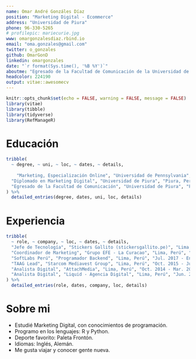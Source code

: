 ```yaml
---
name: Omar André Gonzáles Díaz
position: "Marketing Digital - Ecommerce"
address: "Universidad de Piura"
phone: 96-330-5265
# profilepic: mariecurie.jpg
www: omargonzalesdiaz.rbind.io
email: "oma.gonzales@gmail.com"
twitter: o_gonzales
github: OmarGonD
linkedin: omargonzales
date: "`r format(Sys.time(), '%B %Y')`"
aboutme: "Egresado de la Facultad de Comunicación de la Universidad de Piura. Postgrado en Marketing Digital - UDEP."
headcolor: 224190
output: vitae::awesomecv
---
```


```r
knitr::opts_chunk$set(echo = FALSE, warning = FALSE, message = FALSE)
library(vitae)
library(tibble)
library(tidyverse)
library(RefManageR)
```


# Educación
```r
tribble(
  ~ degree, ~ uni, ~ loc, ~ dates, ~ details,
  
    "Marketing, Especialización Online", "Universidad de Pennsylvania", "coursera.org", "2014", "Marketing Strategy and Brand Positioning. Customer Decision Making and the Role of Brand.",
  "Diplomado en Marketing Digital", "Universidad de Piura", "Piura, Perú", "Mar. 2013 - Jul. 2013", "Mejor trabajo final, Plan de Marketing Digital 2013.",
  "Egresado de la Facultad de Comunicación", "Universidad de Piura", "Piura, Perú", "Mar. 2007 - Dic. 2011", "Tercio Superior, Especialización en Marketing."
) %>% 
  detailed_entries(degree, dates, uni, loc, details)
```

# Experiencia
```r
tribble(
  ~ role, ~ company, ~ loc, ~ dates, ~ details,
  "Jefe de Tecnología", "Stickers Gallito (stickersgallito.pe)", "Lima, Perú", "Ago. 2018 - Presente", "Cofundador, encargado del desarrollo de la webapp y puesta en producción. Responsable del correcto funcionamiento del sitio: www.stickersgallito.pe",
  "Coordinador de Marketing", "Grupo EFE - La Curacao", "Lima, Perú", "Feb. 2018 - Nov. 2018", "Encargado de los esfuerzos de Marketing Digital. Responsable de la inversión y distribución de un presupuesto de más de $100,000 anuales para las campañas de marketing digital. En esta empresa manejaba todos los canales de comunicación digital para su Ecommerce. Aplicamos nuevas estrategias que llevaron a incrementar las ventas, la cuota de mercado y, en general, sus ganancias.",
  "SoftLabs Perú", "Programador Backend", "Lima, Perú", "Jul. 2017 - Ene. 2018", "Desarrollo Backend en el lenguaje de programación Python. Validación de formularios.",
  "TAAG Lead", "Starcom Mediavest Group", "Lima, Perú", "Oct. 2015 - Jun. 2017", "Jefe del área TAAG (Technology and Activation Group). Encargado de la implementación y seguimiento de las campañas digitales de clientes internacionales (Visa, CocaCola, Samsung, Falabella), así como de clientes locales (UPC).",
  "Analista Digital", "AttachMedia", "Lima, Perú", "Oct. 2014 - Mar. 2015", "Elaboración de Dashboards con Tableau. Validación de data en Google Analytics.",
  "Analista Digital", "Liquid - Agencia Digital", "Lima, Perú", "Jun. 2012 - Set. 2014", " Desarrollo de estrategias de Marketing Digital y planes tácticos para proyectos de SEO, eCommerce y Analítica Digital."
) %>% 
  detailed_entries(role, dates, company, loc, details)
```


# Sobre mi

 * Estudié Marketing Digital, con conocimientos de programación.
 * Programo en los lenguajes: R y Python.
 * Deporte favorito: Paleta Frontón.
 * Idiomas: Inglés, Alemán.
 * Me gusta viajar y conocer gente nueva.
 


\newpage

<!-- # Relevant Skills -->
<!-- ```{r} -->
<!-- cvskill("Data Analysis", c("Visualisation", "Data Cleaning", "Forecasting", "Modelling", "Communication", "Inference", "Machine Learning", "Web Scraping")) -->
<!-- cvskill("Programming", c("R", "Python", "SQL", "Java", "C", "C++", "HTML/CSS", "TeX", "MATLAB")) -->
<!-- ``` -->
